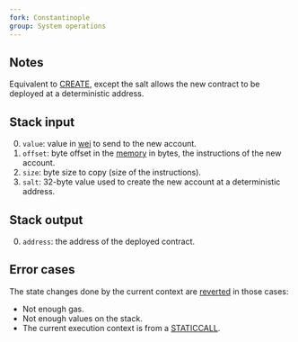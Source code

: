 ```yaml
---
fork: Constantinople
group: System operations
---
```


## Notes

Equivalent to [CREATE](/#F0), except the salt allows the new contract to be deployed at a deterministic address.

## Stack input

0. `value`: value in [wei](https://www.investopedia.com/terms/w/wei.asp) to send to the new account.
1. `offset`: byte offset in the [memory](/about) in bytes, the instructions of the new account.
2. `size`: byte size to copy (size of the instructions).
3. `salt`: 32-byte value used to create the new account at a deterministic address.

## Stack output

0. `address`: the address of the deployed contract.

## Error cases

The state changes done by the current context are [reverted](#FD) in those cases:
- Not enough gas.
- Not enough values on the stack.
- The current execution context is from a [STATICCALL](/#FA).
